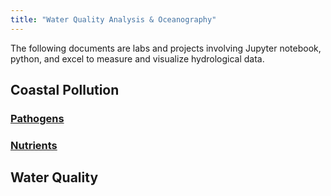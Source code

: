 ```yaml
---
title: "Water Quality Analysis & Oceanography"
---
```

The following documents are labs and projects involving Jupyter notebook, python, and excel to measure and visualize hydrological data.

## **Coastal Pollution**

### [Pathogens](./water/Hinds_nb1_pathogens.pdf)

### [Nutrients](./water/Hinds_nb2_nutrients.pdf)

## **Water Quality**

